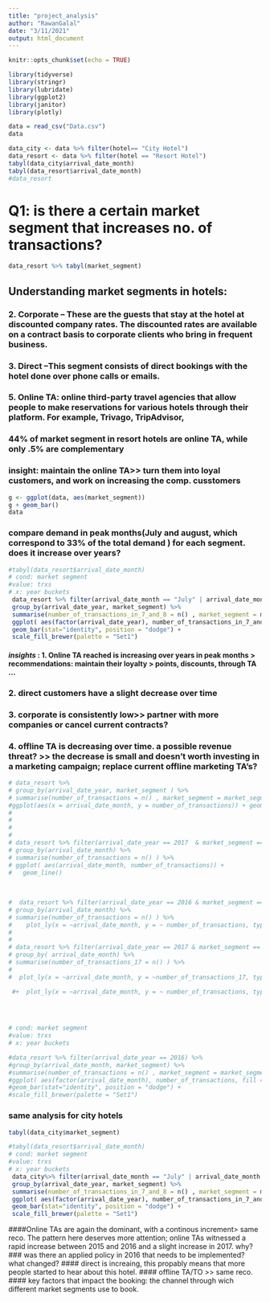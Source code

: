 ```yaml
---
title: "project_analysis"
author: "RawanGalal"
date: "3/11/2021"
output: html_document
---
```


```r
knitr::opts_chunk$set(echo = TRUE)
```

```r
library(tidyverse)
library(stringr)
library(lubridate)
library(ggplot2)
library(janitor)
library(plotly)

```

```r
data = read_csv("Data.csv")
data
```

```r
data_city <- data %>% filter(hotel== "City Hotel")
data_resort <- data %>% filter(hotel == "Resort Hotel")
tabyl(data_city$arrival_date_month)
tabyl(data_resort$arrival_date_month)
#data_resort 
```

# Q1: is there a certain market segment that increases no. of transactions? 
```r
data_resort %>% tabyl(market_segment)

```
## Understanding market segments in hotels:
### 2. Corporate – These are the guests that stay at the hotel at discounted company rates. The discounted rates are available on a contract basis to corporate clients who bring in frequent business.
### 3. Direct –This segment consists of direct bookings with the hotel done over phone calls or emails.
### 5. Online TA: online third-party travel agencies that allow people to make reservations for various hotels through their platform. For example, Trivago, TripAdvisor,

### 44% of market segment in resort hotels are online TA, while only .5% are complementary
### insight: maintain the online TA>> turn them into loyal customers, and work on increasing the comp. cusstomers
```r
g <- ggplot(data, aes(market_segment))
g + geom_bar()
data
```
### compare demand in peak months(July and august, which correspond to 33% of the total demand ) for each segment. does it increase over years?


```r
#tabyl(data_resort$arrival_date_month)
# cond: market segment
#value: trxs
# x: year buckets
 data_resort %>% filter(arrival_date_month == "July" | arrival_date_month == "August") %>%
 group_by(arrival_date_year, market_segment) %>%
 summarise(number_of_transactions_in_7_and_8 = n() , market_segment = market_segment) %>%
 ggplot( aes(factor(arrival_date_year), number_of_transactions_in_7_and_8 , fill = market_segment)) + 
 geom_bar(stat="identity", position = "dodge") + 
 scale_fill_brewer(palette = "Set1")

```

#### *insights* : 1. Online TA reached is increasing over years in peak months > recommendations: maintain their loyalty > points, discounts, through TA ...
### 2. direct customers have a slight decrease over time 
### 3. corporate is consistently low>> partner with more companies or cancel current contracts?
### 4. offline TA is decreasing over time. a possible revenue threat? >> the decrease is small and doesn't worth investing in a marketing campaign; replace current offline marketing TA's?

```r


# data_resort %>%
# group_by(arrival_date_year, market_segment ) %>%
# summarise(number_of_transactions = n() , market_segment = market_segment, arrival_date_month = arrival_date_month) #%>%
#ggplot(aes(x = arrival_date_month, y = number_of_transactions)) + geom_line(aes(colour = factor(arrival_date_year)))
#
#
#
#
# data_resort %>% filter(arrival_date_year == 2017  & market_segment == "Online TA") %>%
# group_by(arrival_date_month) %>%
# summarise(number_of_transactions = n() ) %>%
# ggplot( aes(arrival_date_month, number_of_transactions)) +
#   geom_line()
 
 
 
#  data_resort %>% filter(arrival_date_year == 2016 & market_segment == "Online TA") %>%
# group_by(arrival_date_month) %>%
# summarise(number_of_transactions = n() ) %>%
#    plot_ly(x = ~arrival_date_month, y = ~ number_of_transactions, type = 'scatter', mode = 'lines')
# 
# 
# data_resort %>% filter(arrival_date_year == 2017 & market_segment == "Online TA") %>%
# group_by( arrival_date_month) %>%
# summarise(number_of_transactions_17 = n() ) %>%
#   
#  plot_ly(x = ~arrival_date_month, y = ~number_of_transactions_17, type = 'scatter', mode = 'lines')

 #+  plot_ly(x = ~arrival_date_month, y = ~ number_of_transactions, type = 'scatter', mode = 'lines')

   
 

```



```r
# cond: market segment
#value: trxs
# x: year buckets

#data_resort %>% filter(arrival_date_year == 2016) %>%
#group_by(arrival_date_month, market_segment) %>%
#summarise(number_of_transactions = n() , market_segment = market_segment) %>%
#ggplot( aes(factor(arrival_date_month), number_of_transactions, fill = market_segment)) + 
#geom_bar(stat="identity", position = "dodge") + 
#scale_fill_brewer(palette = "Set1")

```

### same analysis for city hotels
```r
tabyl(data_city$market_segment)

```
```r
#tabyl(data_resort$arrival_date_month)
# cond: market segment
#value: trxs
# x: year buckets
 data_city%>% filter(arrival_date_month == "July" | arrival_date_month == "August") %>%
 group_by(arrival_date_year, market_segment) %>%
 summarise(number_of_transactions_in_7_and_8 = n() , market_segment = market_segment) %>%
 ggplot( aes(factor(arrival_date_year), number_of_transactions_in_7_and_8 , fill = market_segment)) + 
 geom_bar(stat="identity", position = "dodge") + 
 scale_fill_brewer(palette = "Set1")

```

####Online TAs are again the dominant, with a continous increment> same reco. The pattern here deserves more attention; online TAs witnessed a rapid increase between 2015 and 2016 and a slight increase in 2017. why?
### was there an applied policy in 2016 that needs to be implemented? what changed?
#### direct is increaing, this propably means that more people started to hear about this hotel.
#### offline TA/TO >> same reco.
#### key factors that impact the booking: the channel through wich different market segments use to book.